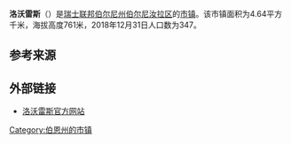{{noteTA|G1=瑞士地名}}
{{Infobox settlement
| name = 洛沃雷斯
| native_name = {{lang|fr|Loveresse}}
| settlement_type = [[市镇_(瑞士)|瑞士市镇]]
| image_skyline = Reconvilier - Vue d'ensemble avec Loveresse.jpg
| image_caption = 洛沃雷斯风光
| image_seal = Loveresse-coat of arms.svg
| image_map = Karte Gemeinde Loveresse 2015.png
| map_caption = 洛沃雷斯在伯尔尼汝拉区的位置
| pushpin_map = Switzerland
| pushpin_relief = Switzerland relief location map.jpg
| pushpin_label_position = right
| pushpin_map_caption = 洛沃雷斯在瑞士的位置
| subdivision_type = 国家
| subdivision_name = {{CHE}}
| subdivision_type1 = [[瑞士行政区划|州]]
| subdivision_name1 = {{flagicon|Bern|size=16px}} [[伯尔尼州|伯尔尼州]]
| subdivision_type2 = [[区_(瑞士)|区]]
| subdivision_name2 = [[伯尔尼汝拉区|伯尔尼汝拉区]]
| elevation_m = 761
| area_footnotes = <ref name=面积>{{cite web|url=https://www.bfs.admin.ch/bfs/de/home/statistiken/raum-umwelt/bodennutzung-bedeckung/gesamtspektrum-regionalen-stufen/gemeinden.html|title=Arealstatistik Standard - Gemeinden nach 4 Hauptbereichen|trans_title=瑞士联邦按四种用地类型划分的市镇面积统计表|date=2018-11-26|publisher=[[瑞士联邦统计署|瑞士联邦统计署]]|language=de|accessdate=2019-12-07|archive-date=2019-11-15|archive-url=https://web.archive.org/web/20191115011326/https://www.bfs.admin.ch/bfs/de/home/statistiken/raum-umwelt/bodennutzung-bedeckung/gesamtspektrum-regionalen-stufen/gemeinden.html|dead-url=no}}</ref>
| area_total_km2 = 4.64
| population_as_of = 2018年12月31日
| population_footnotes = <ref>{{cite web|url=https://www.bfs.admin.ch/bfs/de/home/statistiken/bevoelkerung.assetdetail.7966022.html|title=Ständige Wohnbevölkerung nach Staatsangehörigkeitskategorie, Geschlecht und Gemeinde, Provisorische Jahresergebnisse, 2018|trans_title=瑞士联邦2018年按国籍、性别和市镇划分的常住人口统计表|date=2019-04-09|publisher=[[瑞士联邦统计署|瑞士联邦统计署]]|language=de|accessdate=2019-12-07|archive-date=2019-04-11|archive-url=https://web.archive.org/web/20190411063248/https://www.bfs.admin.ch/bfs/de/home/statistiken/bevoelkerung.assetdetail.7966022.html|dead-url=no}}</ref>
| population_total = 347
| population_density_km2 = auto
| timezone = [[欧洲中部时间|CET]]
| utc_offset = +1
| timezone_DST = [[欧洲中部夏令时间|CEST]]
| utc_offset_DST = +2
| coordinates = {{coord|47|14|35|N|7|14|15|E|region:|display=inline,title}}
| postal_code_type = [[瑞士邮政编码系统|邮政编码]]
| postal_code = 2732
| blank_name = [[瑞士市镇官方编号|官方编号]]
| blank_info = 0696
| website = {{url|www.loveresse.ch}}
}}

'''洛沃雷斯'''（{{lang-fr|Loveresse}}）是[[瑞士联邦|瑞士联邦]][[伯尔尼州|伯尔尼州]][[伯尔尼汝拉区|伯尔尼汝拉区]]的[[市镇_(瑞士)|市镇]]。该市镇面积为4.64平方千米，海拔高度761米，2018年12月31日人口数为347。

== 参考来源 ==
{{reflist}}

== 外部链接 ==
* [http://www.loveresse.ch 洛沃雷斯官方网站] {{Wayback|url=http://www.loveresse.ch/ |date=20110706234840 }} {{fr icon}}

{{Switzerland-geo-stub}}
{{伯尔尼州区划}}
{{DEFAULTSORT:Loveresse}}
[[Category:伯恩州的市镇|Category:伯恩州的市镇]]